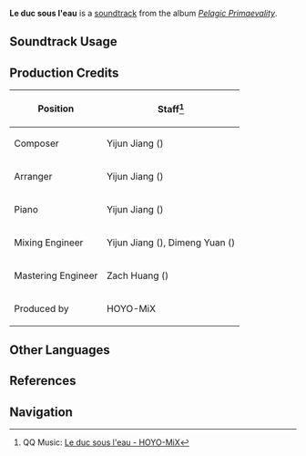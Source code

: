 {{Soundtrack Infobox
|image          = Pelagic Primaevality.png
|album          = Pelagic Primaevality
|disc           = 2
|number         = 37
|featured       =
|featured2      =
|featured3      =
|featured_disc  =
|featured_disc2 =
|featured_disc3 =
|youtube_id     = HjXynbcqAp4
|spotify_id     = 7nORD62JlJeBSv52adDi11
|previous       = Sting Like a Bee!
|next           = Crystal Curtains
}}
'''Le duc sous l'eau''' is a [[soundtrack]] from the album ''[[Pelagic Primaevality]]''.

==Soundtrack Usage==
{{Soundtrack Usage
|quest    = 
|location = The Duke's Office
|domain   = 
|eventgameplay = Cogs in the Machine
}}

==Production Credits==
{| class="wikitable"
! Position
! Staff<ref>QQ Music: [https://y.qq.com/n/ryqq/songDetail/0032IuCU3kFe6F {{zh|水下的公爵}} Le duc sous l'eau - HOYO-MiX]</ref>
|-
| Composer
| Yijun Jiang ({{zh|姜以君}})
|-
| Arranger
| Yijun Jiang ({{zh|姜以君}})
|-
| Piano
| Yijun Jiang ({{zh|姜以君}})
|-
| Mixing Engineer
| Yijun Jiang ({{zh|姜以君}}), Dimeng Yuan ({{zh|苑迪萌}})
|-
| Mastering Engineer
| Zach Huang ({{zh|黄巍}})
|-
| Produced by
| HOYO-MiX
|}
<!--
==Trivia==
-->
==Other Languages==
{{Other Languages
|en       = Le duc sous l'eau
|en_lang  = fr
|en_tl    = The Duke Underwater
|zhs     = 水下的公爵
|zhs_rm  = Shuǐxià de Gōngjué
|zht     = 水下的公爵
|zht_rm  = Shuǐxià de Gōngjué
|zh_tl   = The Underwater Duke
|ja      = 水の下の公爵
|ja_rm   = Mizu no Shita no Koushaku
|ja_tl   = The Underwater Duke
}}

==References==
{{Reflist}}

==Navigation==
{{Soundtrack Navbox|Pelagic Primaevality}}